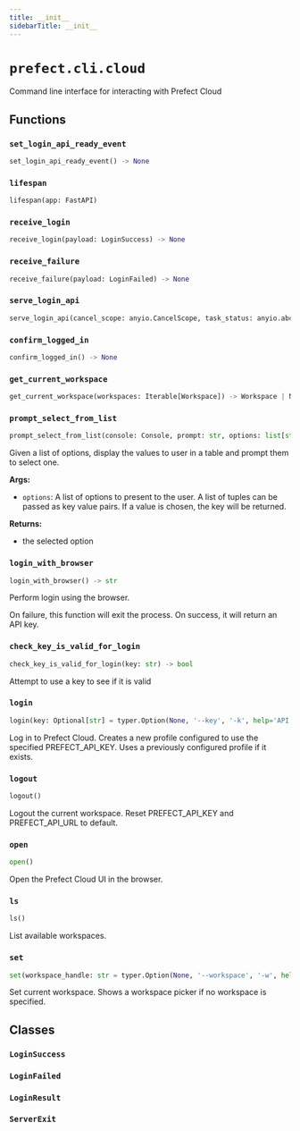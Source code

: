 ```yaml
---
title: __init__
sidebarTitle: __init__
---
```


# `prefect.cli.cloud`



Command line interface for interacting with Prefect Cloud


## Functions

### `set_login_api_ready_event` <sup><a href="https://github.com/PrefectHQ/prefect/blob/main/src/prefect/cli/cloud/__init__.py#L71" target="_blank"><Icon icon="github" style="width: 14px; height: 14px;" /></a></sup>

```python
set_login_api_ready_event() -> None
```

### `lifespan` <sup><a href="https://github.com/PrefectHQ/prefect/blob/main/src/prefect/cli/cloud/__init__.py#L76" target="_blank"><Icon icon="github" style="width: 14px; height: 14px;" /></a></sup>

```python
lifespan(app: FastAPI)
```

### `receive_login` <sup><a href="https://github.com/PrefectHQ/prefect/blob/main/src/prefect/cli/cloud/__init__.py#L115" target="_blank"><Icon icon="github" style="width: 14px; height: 14px;" /></a></sup>

```python
receive_login(payload: LoginSuccess) -> None
```

### `receive_failure` <sup><a href="https://github.com/PrefectHQ/prefect/blob/main/src/prefect/cli/cloud/__init__.py#L121" target="_blank"><Icon icon="github" style="width: 14px; height: 14px;" /></a></sup>

```python
receive_failure(payload: LoginFailed) -> None
```

### `serve_login_api` <sup><a href="https://github.com/PrefectHQ/prefect/blob/main/src/prefect/cli/cloud/__init__.py#L126" target="_blank"><Icon icon="github" style="width: 14px; height: 14px;" /></a></sup>

```python
serve_login_api(cancel_scope: anyio.CancelScope, task_status: anyio.abc.TaskStatus[uvicorn.Server]) -> None
```

### `confirm_logged_in` <sup><a href="https://github.com/PrefectHQ/prefect/blob/main/src/prefect/cli/cloud/__init__.py#L163" target="_blank"><Icon icon="github" style="width: 14px; height: 14px;" /></a></sup>

```python
confirm_logged_in() -> None
```

### `get_current_workspace` <sup><a href="https://github.com/PrefectHQ/prefect/blob/main/src/prefect/cli/cloud/__init__.py#L172" target="_blank"><Icon icon="github" style="width: 14px; height: 14px;" /></a></sup>

```python
get_current_workspace(workspaces: Iterable[Workspace]) -> Workspace | None
```

### `prompt_select_from_list` <sup><a href="https://github.com/PrefectHQ/prefect/blob/main/src/prefect/cli/cloud/__init__.py#L197" target="_blank"><Icon icon="github" style="width: 14px; height: 14px;" /></a></sup>

```python
prompt_select_from_list(console: Console, prompt: str, options: list[str] | list[tuple[T, str]]) -> str | T
```


Given a list of options, display the values to user in a table and prompt them
to select one.

**Args:**
- `options`: A list of options to present to the user.
A list of tuples can be passed as key value pairs. If a value is chosen, the
key will be returned.

**Returns:**
- the selected option


### `login_with_browser` <sup><a href="https://github.com/PrefectHQ/prefect/blob/main/src/prefect/cli/cloud/__init__.py#L269" target="_blank"><Icon icon="github" style="width: 14px; height: 14px;" /></a></sup>

```python
login_with_browser() -> str
```


Perform login using the browser.

On failure, this function will exit the process.
On success, it will return an API key.


### `check_key_is_valid_for_login` <sup><a href="https://github.com/PrefectHQ/prefect/blob/main/src/prefect/cli/cloud/__init__.py#L328" target="_blank"><Icon icon="github" style="width: 14px; height: 14px;" /></a></sup>

```python
check_key_is_valid_for_login(key: str) -> bool
```


Attempt to use a key to see if it is valid


### `login` <sup><a href="https://github.com/PrefectHQ/prefect/blob/main/src/prefect/cli/cloud/__init__.py#L396" target="_blank"><Icon icon="github" style="width: 14px; height: 14px;" /></a></sup>

```python
login(key: Optional[str] = typer.Option(None, '--key', '-k', help='API Key to authenticate with Prefect'), workspace_handle: Optional[str] = typer.Option(None, '--workspace', '-w', help="Full handle of workspace, in format '<account_handle>/<workspace_handle>'"))
```


Log in to Prefect Cloud.
Creates a new profile configured to use the specified PREFECT_API_KEY.
Uses a previously configured profile if it exists.


### `logout` <sup><a href="https://github.com/PrefectHQ/prefect/blob/main/src/prefect/cli/cloud/__init__.py#L598" target="_blank"><Icon icon="github" style="width: 14px; height: 14px;" /></a></sup>

```python
logout()
```


Logout the current workspace.
Reset PREFECT_API_KEY and PREFECT_API_URL to default.


### `open` <sup><a href="https://github.com/PrefectHQ/prefect/blob/main/src/prefect/cli/cloud/__init__.py#L624" target="_blank"><Icon icon="github" style="width: 14px; height: 14px;" /></a></sup>

```python
open()
```


Open the Prefect Cloud UI in the browser.


### `ls` <sup><a href="https://github.com/PrefectHQ/prefect/blob/main/src/prefect/cli/cloud/__init__.py#L647" target="_blank"><Icon icon="github" style="width: 14px; height: 14px;" /></a></sup>

```python
ls()
```


List available workspaces.


### `set` <sup><a href="https://github.com/PrefectHQ/prefect/blob/main/src/prefect/cli/cloud/__init__.py#L677" target="_blank"><Icon icon="github" style="width: 14px; height: 14px;" /></a></sup>

```python
set(workspace_handle: str = typer.Option(None, '--workspace', '-w', help="Full handle of workspace, in format '<account_handle>/<workspace_handle>'"))
```


Set current workspace. Shows a workspace picker if no workspace is specified.


## Classes

### `LoginSuccess` <sup><a href="https://github.com/PrefectHQ/prefect/blob/main/src/prefect/cli/cloud/__init__.py#L97" target="_blank"><Icon icon="github" style="width: 14px; height: 14px;" /></a></sup>

### `LoginFailed` <sup><a href="https://github.com/PrefectHQ/prefect/blob/main/src/prefect/cli/cloud/__init__.py#L101" target="_blank"><Icon icon="github" style="width: 14px; height: 14px;" /></a></sup>

### `LoginResult` <sup><a href="https://github.com/PrefectHQ/prefect/blob/main/src/prefect/cli/cloud/__init__.py#L105" target="_blank"><Icon icon="github" style="width: 14px; height: 14px;" /></a></sup>

### `ServerExit` <sup><a href="https://github.com/PrefectHQ/prefect/blob/main/src/prefect/cli/cloud/__init__.py#L110" target="_blank"><Icon icon="github" style="width: 14px; height: 14px;" /></a></sup>

